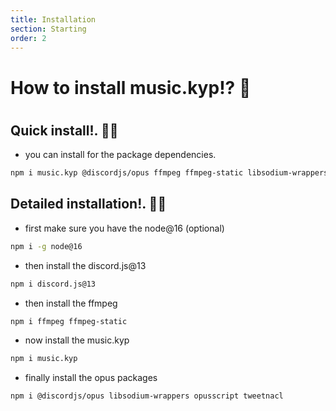 ---
title: Installation
section: Starting
order: 2
---

# How to install music.kyp!? 🤔
#
#
#
## 

## Quick install!. 👨‍💻

- you can install for the package dependencies.

```bash
npm i music.kyp @discordjs/opus ffmpeg ffmpeg-static libsodium-wrappers opusscript tweetnacl
```

## Detailed installation!. 👨‍💻

- first make sure you have the node@16 (optional)

```bash
npm i -g node@16
```

- then install the discord.js@13

```bash
npm i discord.js@13
```

- then install the ffmpeg

```bash
npm i ffmpeg ffmpeg-static
```

- now install the music.kyp

```bash
npm i music.kyp
```

- finally install the opus packages

```bash
npm i @discordjs/opus libsodium-wrappers opusscript tweetnacl
```